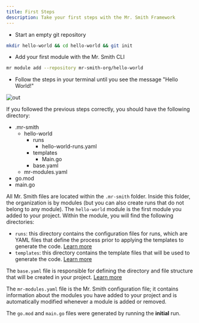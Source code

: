 ```yaml
---
title: First Steps
description: Take your first steps with the Mr. Smith Framework
---
```




- Start an empty git repository

```bash
mkdir hello-world && cd hello-world && git init
```

- Add your first module with the Mr. Smith CLI

```bash
mr module add --repository mr-smith-org/hello-world
```

- Follow the steps in your terminal until you see the message "Hello World!"

![out](https://github.com/user-attachments/assets/99762ca9-47ed-423f-b880-0891c1bfdf37)


If you followed the previous steps correctly, you should have the following directory:
<FileTree>
- .mr-smith
    - hello-world
        - runs
            - hello-world-runs.yaml 
        - templates
           -  Main.go
        - base.yaml
    - mr-modules.yaml
- go.mod
- main.go
</FileTree>

All Mr. Smith files are located within the `.mr-smith` folder. Inside this folder, the organization is by modules (but you can also create runs that do not belong to any module).
The `hello-world` module is the first module you added to your project.
Within the module, you will find the following directories:

- `runs`: this directory contains the configuration files for runs, which are YAML files that define the process prior to applying the templates to generate the code. [Learn more](/overview/runs/)
- `templates`: this directory contains the template files that will be used to generate the code. [Learn more](/overview/templates/)

The `base.yaml` file is responsible for defining the directory and file structure that will be created in your project. [Learn more](/overview/builders/)

The `mr-modules.yaml` file is the Mr. Smith configuration file; it contains information about the modules you have added to your project and is automatically modified whenever a module is added or removed.

The `go.mod` and `main.go` files were generated by running the **initial** run.